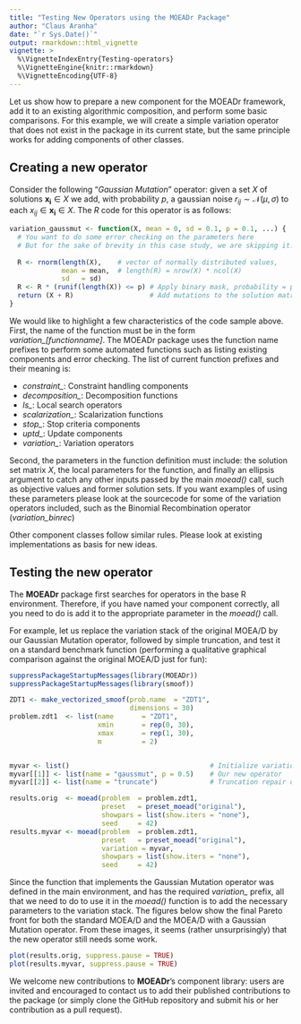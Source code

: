 ```yaml
---
title: "Testing New Operators using the MOEADr Package"
author: "Claus Aranha"
date: "`r Sys.Date()`"
output: rmarkdown::html_vignette
vignette: >
  %\VignetteIndexEntry{Testing-operators}
  %\VignetteEngine{knitr::rmarkdown}
  %\VignetteEncoding{UTF-8}
---
```


Let us show how to prepare a new component for the MOEADr framework, 
add it to an existing algorithmic composition, and perform some basic comparisons. 
For this example, we will create a simple variation operator that does not 
exist in the package in its current state, but the same principle works 
for adding components of other classes.

## Creating a new operator

Consider the following "*Gaussian Mutation*" operator: given a set $X$ of
solutions $\mathbf{x_i} \in X$ we add, with probability $p$, a gaussian noise
$r_{ij} \sim \mathcal{N}(\mu, \sigma)$ to each $x_{ij} \in \mathbf{x_i} \in X$. The *R* code 
for this operator is as follows:

```r
variation_gaussmut <- function(X, mean = 0, sd = 0.1, p = 0.1, ...) {
  # You want to do some error checking on the parameters here
  # But for the sake of brevity in this case study, we are skipping it.
  
  R <- rnorm(length(X),    # vector of normally distributed values, 
             mean = mean,  # length(R) = nrow(X) * ncol(X)
             sd   = sd)
  R <- R * (runif(length(X)) <= p) # Apply binary mask, probability = p
  return (X + R)                   # Add mutations to the solution matrix
}
```

We would like to highlight a few characteristics of the code sample above.
First, the name of the function must be in the form *variation_[functionname]*.
The MOEADr package uses the function name prefixes to perform some automated
functions such as listing existing components and error checking. The list of
current function prefixes and their meaning is:

- *constraint_*: Constraint handling components
- *decomposition_*: Decomposition functions
- *ls_*: Local search operators
- *scalarization_*: Scalarization functions
- *stop_*: Stop criteria components
- *uptd_*: Update components
- *variation_*: Variation operators

Second, the parameters in the function definition must include: the solution set
matrix $X$, the local parameters for the function, and finally an ellipsis argument to
catch any other inputs passed by the main *moead()* call, such as objective
values and former solution sets. If you want examples of using these parameters
please look at the sourcecode for some of the variation operators included, such as the Binomial Recombination operator (*variation_binrec*)

Other component classes follow similar rules. Please look at existing
implementations as basis for new ideas.

## Testing the new operator

The **MOEADr** package first searches for operators in the base R environment.
Therefore, if you have named your component correctly, all you need to do is add
it to the appropriate parameter in the *moead()* call.

For example, let us replace the variation stack of the original MOEA/D by our Gaussian Mutation operator, followed by simple truncation, and test it on a standard benchmark function (performing a qualitative graphical comparison against the original MOEA/D just for fun):

```r
suppressPackageStartupMessages(library(MOEADr))
suppressPackageStartupMessages(library(smoof))

ZDT1 <- make_vectorized_smoof(prob.name  = "ZDT1",
                              dimensions = 30)
problem.zdt1  <- list(name       = "ZDT1",
                      xmin       = rep(0, 30),
                      xmax       = rep(1, 30),
                      m          = 2)


myvar <- list()                                   # Initialize variation stack
myvar[[1]] <- list(name = "gaussmut", p = 0.5)    # Our new operator
myvar[[2]] <- list(name = "truncate")             # Truncation repair operator

results.orig  <- moead(problem  = problem.zdt1,
                       preset   = preset_moead("original"),
                       showpars = list(show.iters = "none"), 
                       seed     = 42)
results.myvar <- moead(problem  = problem.zdt1,
                       preset   = preset_moead("original"),
                       variation = myvar,
                       showpars = list(show.iters = "none"), 
                       seed     = 42)
```

Since the function that implements the Gaussian Mutation operator was defined in
the main environment, and has the required *variation_* prefix, all that we need
to do to use it in the *moead()* function is to add the necessary parameters to
the variation stack. The figures below show the final Pareto front for both the 
standard MOEA/D and the MOEA/D with a Gaussian Mutation operator. From these images, it seems (rather unsurprisingly) that the new operator still needs some work.

```r
plot(results.orig, suppress.pause = TRUE)
plot(results.myvar, suppress.pause = TRUE)
```

We welcome new contributions to **MOEADr**'s component library: users are
invited and encouraged to contact us to add their published contributions to the
package (or simply clone the GitHub repository and submit his or her contribution as a pull request).


